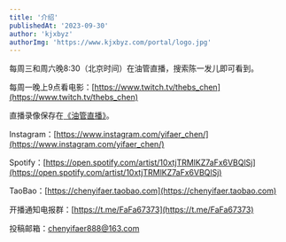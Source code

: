 ```yaml
---
title: '介绍'
publishedAt: '2023-09-30'
author: 'kjxbyz'
authorImg: 'https://www.kjxbyz.com/portal/logo.jpg'
---
```


每周三和周六晚8:30（北京时间）在油管直播，搜索陈一发儿即可看到。

每周一晚上9点看电影：[https://www.twitch.tv/thebs_chen](https://www.twitch.tv/thebs_chen)

直播录像保存在[《油管直播》](https://www.youtube.com/playlist?list=PLi3zrmUZHiY-eH8eNJiwj-viwP3ngIkcd)。

Instagram：[https://www.instagram.com/yifaer_chen/](https://www.instagram.com/yifaer_chen/)

Spotify：[https://open.spotify.com/artist/10xtjTRMlKZ7aFx6VBQlSj](https://open.spotify.com/artist/10xtjTRMlKZ7aFx6VBQlSj)

TaoBao：[https://chenyifaer.taobao.com](https://chenyifaer.taobao.com)

开播通知电报群：[https://t.me/FaFa67373](https://t.me/FaFa67373)

投稿邮箱：[chenyifaer888@163.com](mailto:chenyifaer888@163.com)
